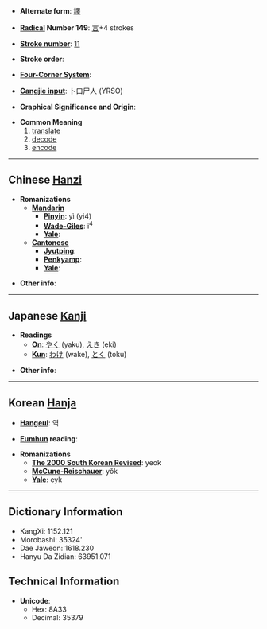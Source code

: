 * '''Alternate form''': [[譯]]

* '''[[Wiktionary:Chinese radical index| Radical]] Number 149''': [[Wiktionary:Chinese radical index 言|言]]+4 strokes

* '''[[Wiktionary:Chinese total strokes index|Stroke number]]''': [[Wiktionary:Chinese total strokes index 11|11]]

* '''Stroke order''': 

* '''[[Wiktionary:Chinese four corner index|Four-Corner System]]''': 

* '''[[Wiktionary:Chinese Cangjie index|Cangjie input]]''': 卜口尸人 (YRSO)

* '''Graphical Significance and Origin''': 

* '''Common Meaning'''
*#[[translate]]
*# [[decode]]
*# [[encode]]


----

== Chinese [[Hanzi]] ==

* '''Romanizations'''
** '''[[Mandarin]]'''
*** '''[[Pinyin]]''': yì (yi4)
*** '''[[Wade-Giles]]''': i<sup>4</sup>
*** '''[[Yale]]''': 
** '''[[Cantonese]]'''
*** '''[[Jyutping]]''':
*** '''[[Penkyamp]]''': 
*** '''[[Yale]]''': 

* '''Other info''': 

----

== Japanese [[Kanji]] ==

* '''Readings'''
** '''[[On]]''': [[やく]] (yaku), [[えき]] (eki)
** '''[[Kun]]''': [[わけ]] (wake), [[とく]] (toku)

* '''Other info''':  

----

== Korean [[Hanja]] ==

* '''[[Hangeul]]''': 역

* '''[[Eumhun]] reading''': 

* '''Romanizations'''
** '''[[The 2000 South Korean Revised Romanization|The 2000 South Korean Revised]]''': yeok
** '''[[McCune-Reischauer]]''': yŏk
** '''[[Yale]]''': eyk

----

== Dictionary Information ==

* KangXi: 1152.121
* Morobashi: 35324'
* Dae Jaweon: 1618.230
* Hanyu Da Zidian: 63951.071

== Technical Information ==

* '''Unicode''':
** Hex: 8A33
** Decimal: 35379
